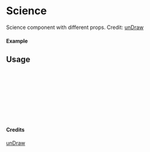 
<Meta of={Science} title="unDraw/Science" />

# Science

Science component with different props.
Credit: [unDraw](https://undraw.co/illustrations)

#### Example

<Canvas of={Science.Primary} />

## Usage

```ts
import { Science } from "yadl-ui";

const Example = () => {
  return (
      <Science />
  );
};

export default Example;
```

#### Credits
[unDraw](https://undraw.co/illustrations)
